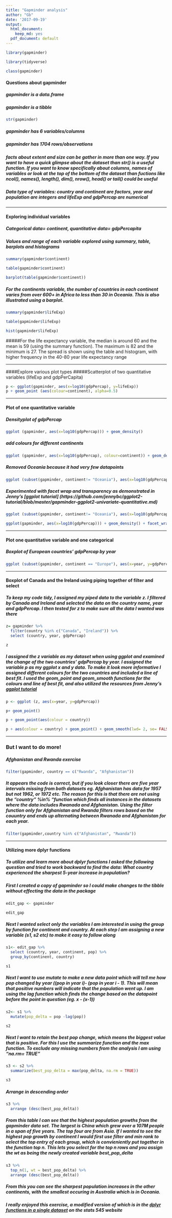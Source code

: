 ```yaml
---
title: "Gapminder analysis"
author: "Gb"
date: '2017-09-19'
output:
  html_document: 
    keep_md: yes
  pdf_document: default
---
```


```r
library(gapminder)
```

```r
library(tidyverse)
```
```r
class(gapminder)
```
#### Questions about gapminder
##### gapminder is a data.frame
##### gapminder is a tibble
```r
str(gapminder)
```
##### gapminder has 6 variables/columns
##### gapminder has 1704 rows/observations
##### facts about extent and size can be gather in more than one way.  If you want to have a quick glimpse about the dataset than str() is a useful function.  If you want to know specifically about columns, names of variables or look at the top of the bottom of the dataset than fuctions like ncol(), names(), length(), dim(), nrow(), head() or tail() could be useful
##### Data type of variables: country and continent are factors, year and population are integers and lifeExp and gdpPercap are numerical
***
#### Exploring individual variables
##### Categorical data= continent, quantitative data= gdpPercapita
##### Values and range of each variable explored using summary, table, barplots and histograms

```r
summary(gapminder$continent)
```
```r
table(gapminder$continent)
```
```r
barplot(table(gapminder$continent))
```

##### For the continents variable, the number of countries in each continent varies from over 600+ in Africa to less than 30 in Oceania. This is also illustrated using a barplot.
 

```r
summary(gapminder$lifeExp)
```
```r
table(gapminder$lifeExp)
```
```r
hist(gapminder$lifeExp)
```

#####For the life expectancy variable, the median is around 60 and the mean is 59 (using the summary function).  The maximum is 82 and the minimum is 27.  The spread is shown using the table and histogram, with higher frequency in the 40-80 year life expectancy range

***
####Explore various plot types
#####Scatterplot of two quantitative variables (lifeExp and gdpPerCapita)

```r
p <- ggplot(gapminder, aes(x=log10(gdpPercap), y=lifeExp))
p + geom_point (aes(colour=continent), alpha=0.5)
```

***
#### Plot of one quantitative variable
##### Densityplot of gdpPercap

```r
ggplot (gapminder, aes(x=log10(gdpPercap))) + geom_density()
```

##### add colours for different continents

```r
ggplot (gapminder, aes(x=log10(gdpPercap), colour=continent)) + geom_density()
```

##### Removed Oceania because it had very few datapoints

```r
ggplot (subset(gapminder, continent!= "Oceania"), aes(x=log10(gdpPercap), colour=continent)) + geom_density()
```

##### Experimented with facet wrap and transparency as demonstrated in Jenny's [ggplot tutorial] (https://github.com/jennybc/ggplot2-tutorial/blob/master/gapminder-ggplot2-univariate-quantitative.md)

```r
ggplot (subset(gapminder, continent!= "Oceania"), aes(x=log10(gdpPercap), fill=continent)) + geom_density(alpha=0.2)
```
```r
ggplot(gapminder, aes(x=log10(gdpPercap))) + geom_density() + facet_wrap(~ continent)
```

***
#### Plot one quantitative variable and one categorical
##### Boxplot of European countries' gdpPercap by year

```r
ggplot (subset(gapminder, continent == "Europe"), aes(x=year, y=gdpPercap)) + geom_boxplot(aes(group=year))
```

***
#### Boxplot of Canada and the Ireland using piping together of filter and select
##### To keep my code tidy, I assigned my piped data to the variable z.  I filtered by Canada and Ireland and selected the data on the country name, year and gdpPercap.  I then tested for z to make sure all the data I wanted was there

```r
z= gapminder %>% 
  filter(country %in% c("Canada", "Ireland")) %>% 
  select (country, year, gdpPercap)
```
```r
z
```

##### I assigned the z variable as my dataset when using ggplot and examined the change of the two countries' gdpPercap by year.  I assigned the variable p as my ggplot x and y data. To make it look more informative I assigned different colours for the two countries and included a line of best fit.  I used the geom_point and geom_smooth functions for the colours and line of best fit, and also utilized the resources from Jenny's [ggplot tutorial](https://github.com/jennybc/ggplot2-tutorial/blob/master/gapminder-ggplot2-scatterplot.md)

```r
p <- ggplot (z, aes(x=year, y=gdpPercap))
```
```r
p+ geom_point()
```

```r
p + geom_point(aes(colour = country))
```
```r
p + aes(colour = country) + geom_point() + geom_smooth(lwd= 2, se= FALSE)
```

***
### But I want to do more!
##### Afghanistan and Rwanda exercise

```r
filter(gapminder, country == c("Rwanda", "Afghanistan"))
```

##### It appears the code is correct, but if you look closer there are five year intervals missing from both datasets eg. Afghanistan has data for 1957 but not 1962, or 1972 etc.  The reason for this is that there are not using the "country" %in% "function which finds all instances in the datasets where the data includes Rwanada and Afghanistan.  Using the filter function only for Afghanistan and Rwanda filters rows based on the couuntry and ends up alternating between Rwanada and Afghanistan for each year.

```r
filter(gapminder,country %in% c("Afghanistan", "Rwanda"))
```


***
#### Utilizing more dplyr functions
##### To utilize and learn more about dplyr functions I asked the following question and tried to work backward to find the data: What country experienced the sharpest 5-year increase in population?
##### First I created a copy of gapminder so I could make changes to the tibble without effecting the data in the package
```r
edit_gap <- gapminder
```
```r
edit_gap
```

##### Next I wanted select only the variables I am interested in using the group by function for continent and country.  At each step I am assigning a new variable (s1, s2 etc) to make it easy to follow along

```r
s1<- edit_gap %>%
  select (country, year, continent, pop) %>% 
  group_by(continent, country)
```

```r
s1
```


##### Next I want to use mutate to make a new data point which will tell me how pop changed by year ((pop in year i)- (pop in year i - 1). This will mean that positive numbers will indicate that the population went up.  I am using the lag function which finds the change based on the datapoint before the point in question (eg. x - (x-1))

```r
s2<- s1 %>% 
  mutate(pop_delta = pop -lag(pop))
```

```r
s2
```


##### Next I want to retain the best pop change, which means the biggest value that is positive. For this I use the summarize function and the max function.  To exclude any missing numbers from the analysis I am using "na.rm= TRUE"

```r
s3 <- s2 %>% 
  summarize(best_pop_delta = max(pop_delta, na.rm = TRUE))
```

```r
s3
```

##### Arrange in descending order

```r
s3 %>% 
  arrange (desc(best_pop_delta))
```

##### From this table I can see that the highest population growths from the gapminder data set.  The largest is China which grew over a 107M people in a span of five years. The top four are from Asia.  If I wanted to see the highest pop growth by continent I would first use filter and min rank to select the top entry of each group, which is convieniently put together in the function top n.  This lets you select for the top n rows and you assign the wt as being the newly created variable best_pop_delta

```r
s3 %>%
  top_n(1, wt = best_pop_delta) %>% 
  arrange (desc(best_pop_delta))
```

##### From this you can see the sharpest population increases in the other continents, with the smallest occuring in Australia which is in Oceania.  
##### I really enjoyed this exercise, a modified version of which is in the [dplyr functions in a single dataset](http://stat545.com/block010_dplyr-end-single-table.html#grand-finale) on the stats 545 website



